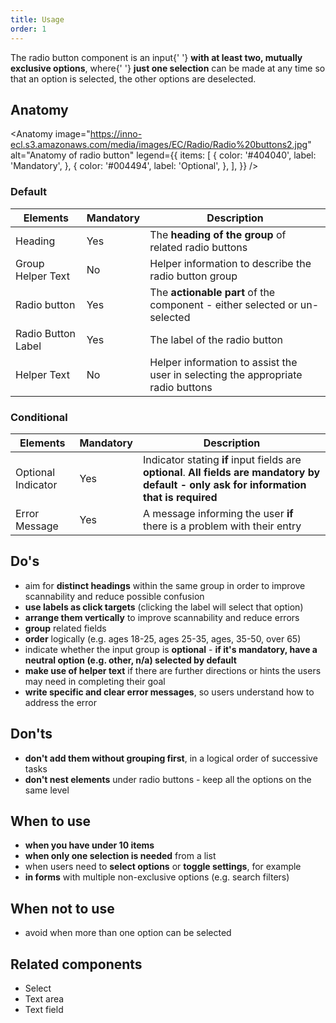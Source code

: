 ```yaml
---
title: Usage
order: 1
---
```



<Paragraph size="lead">
  The radio button component is an input{' '}
  <strong>with at least two, mutually exclusive options</strong>, where{' '}
  <strong>just one selection</strong> can be made at any time so that an option
  is selected, the other options are deselected.
</Paragraph>

## Anatomy

<Anatomy
  image="https://inno-ecl.s3.amazonaws.com/media/images/EC/Radio/Radio%20buttons2.jpg"
  alt="Anatomy of radio button"
  legend={{
    items: [
      {
        color: '#404040',
        label: 'Mandatory',
      },
      {
        color: '#004494',
        label: 'Optional',
      },
    ],
  }}
/>

### Default

| Elements           | Mandatory | Description                                                                      |
| ------------------ | --------- | -------------------------------------------------------------------------------- |
| Heading            | Yes       | The **heading of the group** of related radio buttons                            |
| Group Helper Text  | No        | Helper information to describe the radio button group                            |
| Radio button       | Yes       | The **actionable part** of the component - either selected or un-selected        |
| Radio Button Label | Yes       | The label of the radio button                                                    |
| Helper Text        | No        | Helper information to assist the user in selecting the appropriate radio buttons |

### Conditional

| Elements           | Mandatory | Description                                                                                                                                 |
| ------------------ | --------- | ------------------------------------------------------------------------------------------------------------------------------------------- |
| Optional Indicator | Yes       | Indicator stating **if** input fields are **optional**. **All fields are mandatory by default - only ask for information that is required** |
| Error Message      | Yes       | A message informing the user **if** there is a problem with their entry                                                                     |

## Do's

- aim for **distinct headings** within the same group in order to improve scannability and reduce possible confusion
- **use labels as click targets** (clicking the label will select that option)
- **arrange them vertically** to improve scannability and reduce errors
- **group** related fields
- **order** logically (e.g. ages 18-25, ages 25-35, ages, 35-50, over 65)
- indicate whether the input group is **optional** - **if it's mandatory, have a neutral option (e.g. other, n/a) selected by default**
- **make use of helper text** if there are further directions or hints the users may need in completing their goal
- **write specific and clear error messages**, so users understand how to address the error

## Don'ts

- **don't add them without grouping first**, in a logical order of successive tasks
- **don't nest elements** under radio buttons - keep all the options on the same level

## When to use

- **when you have under 10 items**
- **when only one selection is needed** from a list
- when users need to **select options** or **toggle settings**, for example
- **in forms** with multiple non-exclusive options (e.g. search filters)

## When not to use

- avoid when more than one option can be selected

## Related components

- <Link to="/ec/components/forms/select/usage/">Select</Link>
- <Link to="/ec/components/forms/text-area/usage/">Text area</Link>
- <Link to="/ec/components/forms/text-field/usage/">Text field</Link>

